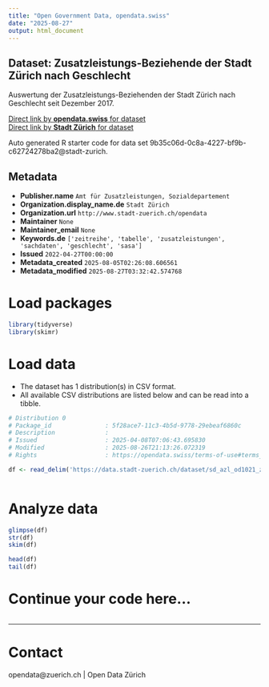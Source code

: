 ```yaml
---
title: "Open Government Data, opendata.swiss"
date: "2025-08-27"
output: html_document
---
```


## Dataset: Zusatzleistungs-Beziehende der Stadt Zürich nach Geschlecht

Auswertung der Zusatzleistungs-Beziehenden der Stadt Zürich nach Geschlecht seit Dezember 2017. 


[Direct link by **opendata.swiss** for dataset](https://opendata.swiss/de/dataset/zusatzleistungs-beziehende-der-stadt-zurich-nach-geschlecht1)<br>
[Direct link by **Stadt Zürich** for dataset](https://data.stadt-zuerich.ch/dataset/sd_azl_od1021_zlbeziehende_geschlecht)

Auto generated R starter code for data set 9b35c06d-0c8a-4227-bf9b-c62724278ba2@stadt-zurich.

## Metadata

- **Publisher.name** `Amt für Zusatzleistungen, Sozialdepartement`
- **Organization.display_name.de** `Stadt Zürich`
- **Organization.url** `http://www.stadt-zuerich.ch/opendata`
- **Maintainer** `None`
- **Maintainer_email** `None`
- **Keywords.de** `['zeitreihe', 'tabelle', 'zusatzleistungen', 'sachdaten', 'geschlecht', 'sasa']`
- **Issued** `2022-04-27T00:00:00`
- **Metadata_created** `2025-08-05T02:26:08.606561`
- **Metadata_modified** `2025-08-27T03:32:42.574768`


# Load packages

```r

library(tidyverse)
library(skimr)

```

# Load data

-   The dataset has 1 distribution(s) in CSV format.
-   All available CSV distributions are listed below and can be read into a tibble.

```r

# Distribution 0
# Package_id               : 5f28ace7-11c3-4b5d-9778-29ebeaf6860c
# Description              : 
# Issued                   : 2025-04-08T07:06:43.695830
# Modified                 : 2025-08-26T21:13:26.072319
# Rights                   : https://opendata.swiss/terms-of-use#terms_open

df <- read_delim('https://data.stadt-zuerich.ch/dataset/sd_azl_od1021_zlbeziehende_geschlecht/download/SOS102OD1021.csv')



```

# Analyze data

```r

glimpse(df)
str(df)
skim(df)

head(df)
tail(df)

```

# Continue your code here...

```r

```

------------------------------------------------------------------------

# Contact

opendata@zuerich.ch | Open Data Zürich
